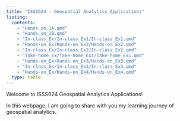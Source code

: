 ```yaml
---
title: "ISSS624 - Geospatial Analytics Applications"
listing:
  contents: 
    - "Hands_on_1A.qmd"
    - "Hands_on_1B.qmd"
    - "In-class_Ex/In-class_Ex1/In-class_Ex1.qmd"
    - "Hands-on_Ex/Hands-on_Ex2/Hands-on_Ex2.qmd"
    - "In-class_Ex/In-class_Ex2/In-class_Ex2.qmd"
    - "Take-home_Ex/Take-home_Ex1/Take-home_Ex1.qmd"
    - "Hands-on_Ex/Hands-on_Ex3/Hands-on_Ex3.qmd"
    - "In-class_Ex/In-class_Ex3/In-class_Ex3.qmd"
    - "Hands-on_Ex/Hands-on_Ex4/Hands-on_Ex4.qmd"
  type: table
---
```


Welcome to ISSS624 Geospatial Analytics Applications!

In this webpage, I am going to share with you my learning journey of geospatial analytics.

